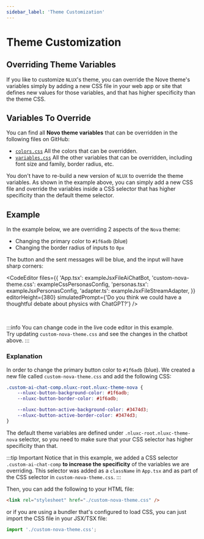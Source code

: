 ```yaml
---
sidebar_label: 'Theme Customization'
---
```




# Theme Customization

## Overriding Theme Variables

If you like to customize `NLUX`'s theme, you can override the Nove theme's variables simply by adding a new CSS
file in your web app or site that defines new values for those variables, and that has higher specificity than the
theme CSS.

## Variables To Override

You can find all **Novo theme variables** that can be overridden in the following files on GitHub:
* [`colors.css`](https://github.com/nluxai/nlux/blob/f088801ae10d63b2b334b56dc0a2e127013700ba/packages/css/themes/src/nova/colors.css) All the colors
that can be overridden.
* [`variables.css`](https://github.com/nluxai/nlux/blob/f088801ae10d63b2b334b56dc0a2e127013700ba/packages/css/themes/src/nova/variables.css) All the other
variables that can be overridden, including font size and family, border radius, etc.

You don't have to re-build a new version of `NLUX` to override the theme variables. As shown in the example above,
you can simply add a new CSS file and override the variables inside a CSS selector that has higher specificity than
the default theme selector.

## Example

In the example below, we are overriding 2 aspects of the `Nova` theme:

* Changing the primary color to `#1f6adb` (blue)
* Changing the border radius of inputs to `0px`

The button and the sent messages will be blue, and the input will have sharp corners:

<CodeEditor
    files={{
        'App.tsx': exampleJsxFileAiChatBot,
        'custom-nova-theme.css': exampleCssPersonasConfig,
        'personas.tsx': exampleJsxPersonasConfig,
        'adapter.ts': exampleJsxFileStreamAdapter,
    }}
    editorHeight={380}
    simulatedPrompt={'Do you think we could have a thoughtful debate about physics with ChatGPT?'}
/>

<br />

:::info
You can change code in the live code editor in this example.<br />
Try updating `custom-nova-theme.css` and see the changes in the chatbot above.
:::

### Explanation

In order to change the primary button color to `#1f6adb` (blue). We created a new file called `custom-nova-theme.css`
and add the following CSS:

```css
.custom-ai-chat-comp.nluxc-root.nluxc-theme-nova {
    --nluxc-button-background-color: #1f6adb;
    --nluxc-button-border-color: #1f6adb;

    --nluxc-button-active-background-color: #3474d3;
    --nluxc-button-active-border-color: #3474d3;
}
```

The default theme variables are defined under `.nluxc-root.nluxc-theme-nova` selector, so you need to make sure that
your CSS selector has higher specificity than that.

:::tip Important
Notice that in this example, we added a CSS selector `.custom-ai-chat-comp` **to increase the specificity** of the
variables we are overriding. This selector was added as a `className` in `App.tsx` and as part of the CSS selector
in `custom-nova-theme.css`.
:::

Then, you can add the following to your HTML file:

```html
<link rel="stylesheet" href="./custom-nova-theme.css" />
```

or if you are using a bundler that's configured to load CSS, you can just import the CSS file in your JSX/TSX file:

```js
import './custom-nova-theme.css';
```
